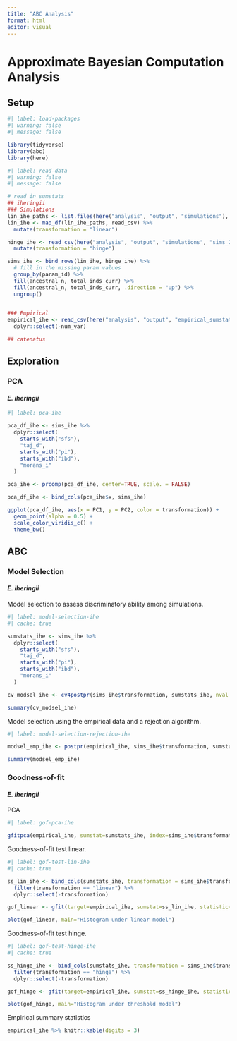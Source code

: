 ```yaml
---
title: "ABC Analysis"
format: html
editor: visual
---
```


# Approximate Bayesian Computation Analysis

## Setup

```r
#| label: load-packages
#| warning: false
#| message: false

library(tidyverse)
library(abc)
library(here)

```

```r
#| label: read-data
#| warning: false
#| message: false

# read in sumstats
## iheringii
### Simulations
lin_ihe_paths <- list.files(here("analysis", "output", "simulations"), pattern = "linear", full.names = TRUE)
lin_ihe <- map_df(lin_ihe_paths, read_csv) %>% 
  mutate(transformation = "linear")

hinge_ihe <- read_csv(here("analysis", "output", "simulations", "sims_2023-11-20_hinge.csv")) %>% 
  mutate(transformation = "hinge")

sims_ihe <- bind_rows(lin_ihe, hinge_ihe) %>% 
  # fill in the missing param values
  group_by(param_id) %>% 
  fill(ancestral_n, total_inds_curr) %>% 
  fill(ancestral_n, total_inds_curr, .direction = "up") %>% 
  ungroup()
  

### Empirical
empirical_ihe <- read_csv(here("analysis", "output", "empirical_sumstats", "iheringii_sumstats.csv")) %>% 
  dplyr::select(-num_var)

## catenatus

```

## Exploration

### PCA

#### *E. iheringii*

```r
#| label: pca-ihe

pca_df_ihe <- sims_ihe %>% 
  dplyr::select(
    starts_with("sfs"),
    "taj_d",
    starts_with("pi"),
    starts_with("ibd"),
    "morans_i"
  )

pca_ihe <- prcomp(pca_df_ihe, center=TRUE, scale. = FALSE)

pca_df_ihe <- bind_cols(pca_ihe$x, sims_ihe)

ggplot(pca_df_ihe, aes(x = PC1, y = PC2, color = transformation)) +
  geom_point(alpha = 0.5) +
  scale_color_viridis_c() +
  theme_bw()
```

## ABC

### Model Selection

#### *E. iheringii*

Model selection to assess discriminatory ability among simulations.

```r
#| label: model-selection-ihe
#| cache: true

sumstats_ihe <- sims_ihe %>% 
  dplyr::select(
    starts_with("sfs"),
    "taj_d",
    starts_with("pi"),
    starts_with("ibd"),
    "morans_i"
  )

cv_modsel_ihe <- cv4postpr(sims_ihe$transformation, sumstats_ihe, nval = 500, tol = 0.05, method="mnlogistic")

summary(cv_modsel_ihe)
```

Model selection using the empirical data and a rejection algorithm.

```r
#| label: model-selection-rejection-ihe

modsel_emp_ihe <- postpr(empirical_ihe, sims_ihe$transformation, sumstats_ihe, tol=.05, method="mnlogistic")

summary(modsel_emp_ihe)

```

### Goodness-of-fit

#### *E. iheringii*

PCA

```r
#| label: gof-pca-ihe

gfitpca(empirical_ihe, sumstat=sumstats_ihe, index=sims_ihe$transformation, cprob=.1)

```

Goodness-of-fit test linear.

```r
#| label: gof-test-lin-ihe
#| cache: true

ss_lin_ihe <- bind_cols(sumstats_ihe, transformation = sims_ihe$transformation) %>% 
  filter(transformation == "linear") %>% 
  dplyr::select(-transformation)

gof_linear <- gfit(target=empirical_ihe, sumstat=ss_lin_ihe, statistic=mean, tol = 0.05, nb.replicate=100)

plot(gof_linear, main="Histogram under linear model")

```

Goodness-of-fit test hinge.

```r
#| label: gof-test-hinge-ihe
#| cache: true

ss_hinge_ihe <- bind_cols(sumstats_ihe, transformation = sims_ihe$transformation) %>% 
  filter(transformation == "hinge") %>% 
  dplyr::select(-transformation)

gof_hinge <- gfit(target=empirical_ihe, sumstat=ss_hinge_ihe, statistic=mean, tol = 0.05, nb.replicate=100)

plot(gof_hinge, main="Histogram under threshold model")

```

Empirical summary statistics

```r
empirical_ihe %>% knitr::kable(digits = 3)
```
